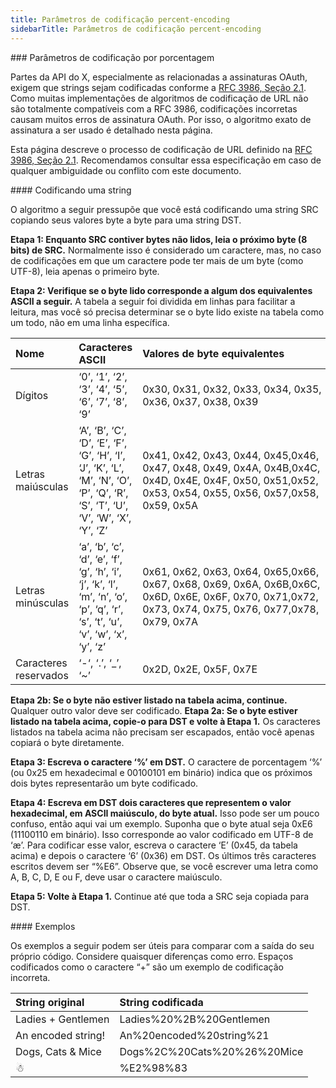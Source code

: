 ```yaml
---
title: Parâmetros de codificação percent-encoding
sidebarTitle: Parâmetros de codificação percent-encoding
---
```




<div id="percent-encoding-parameters">
  ### Parâmetros de codificação por porcentagem
</div>

Partes da API do X, especialmente as relacionadas a assinaturas OAuth, exigem que strings sejam codificadas conforme a [RFC 3986, Seção 2.1](http://tools.ietf.org/html/rfc3986#section-2.1). Como muitas implementações de algoritmos de codificação de URL não são totalmente compatíveis com a RFC 3986, codificações incorretas causam muitos erros de assinatura OAuth. Por isso, o algoritmo exato de assinatura a ser usado é detalhado nesta página.

Esta página descreve o processo de codificação de URL definido na [RFC 3986, Seção 2.1](http://tools.ietf.org/html/rfc3986#section-2.1). Recomendamos consultar essa especificação em caso de qualquer ambiguidade ou conflito com este documento.
 

<div id="encoding-a-string">
  #### Codificando uma string
</div>

O algoritmo a seguir pressupõe que você está codificando uma string SRC copiando seus valores byte a byte para uma string DST.

**Etapa 1: Enquanto SRC contiver bytes não lidos, leia o próximo byte (8 bits) de SRC.** Normalmente isso é considerado um caractere, mas, no caso de codificações em que um caractere pode ter mais de um byte (como UTF-8), leia apenas o primeiro byte.

**Etapa 2: Verifique se o byte lido corresponde a algum dos equivalentes ASCII a seguir.** A tabela a seguir foi dividida em linhas para facilitar a leitura, mas você só precisa determinar se o byte lido existe na tabela como um todo, não em uma linha específica.

| Nome | Caracteres ASCII | Valores de byte equivalentes |
| :--- | :--- | :--- |
| Dígitos | ‘0’, ‘1’, ‘2’, ‘3’, ‘4’, ‘5’, ‘6’, ‘7’, ‘8’, ‘9’ | 0x30, 0x31, 0x32, 0x33, 0x34, 0x35, 0x36, 0x37, 0x38, 0x39 |
| Letras maiúsculas | ‘A’, ‘B’, ‘C’, ‘D’, ‘E’, ‘F’, ‘G’, ‘H’, ‘I’, ‘J’, ‘K’, ‘L’, ‘M’, ‘N’, ‘O’, ‘P’, ‘Q’, ‘R’, ‘S’, ‘T’, ‘U’, ‘V’, ‘W’, ‘X’, ‘Y’, ‘Z’ | 0x41, 0x42, 0x43, 0x44, 0x45,0x46, 0x47, 0x48, 0x49, 0x4A, 0x4B,0x4C, 0x4D, 0x4E, 0x4F, 0x50, 0x51,0x52, 0x53, 0x54, 0x55, 0x56, 0x57,0x58, 0x59, 0x5A |
| Letras minúsculas | ‘a’, ‘b’, ‘c’, ‘d’, ‘e’, ‘f’, ‘g’, ‘h’, ‘i’, ‘j’, ‘k’, ‘l’, ‘m’, ‘n’, ‘o’, ‘p’, ‘q’, ‘r’, ‘s’, ‘t’, ‘u’, ‘v’, ‘w’, ‘x’, ‘y’, ‘z’ | 0x61, 0x62, 0x63, 0x64, 0x65,0x66, 0x67, 0x68, 0x69, 0x6A, 0x6B,0x6C, 0x6D, 0x6E, 0x6F, 0x70, 0x71,0x72, 0x73, 0x74, 0x75, 0x76, 0x77,0x78, 0x79, 0x7A |
| Caracteres reservados | ‘-‘, ‘.’, ‘_’, ‘~’ | 0x2D, 0x2E, 0x5F, 0x7E |

**Etapa 2b: Se o byte não estiver listado na tabela acima, continue.** Qualquer outro valor deve ser codificado. **Etapa 2a: Se o byte estiver listado na tabela acima, copie-o para DST e volte à Etapa 1.** Os caracteres listados na tabela acima não precisam ser escapados, então você apenas copiará o byte diretamente.

**Etapa 3: Escreva o caractere ‘%’ em DST.** O caractere de porcentagem ‘%’ (ou 0x25 em hexadecimal e 00100101 em binário) indica que os próximos dois bytes representarão um byte codificado.

**Etapa 4: Escreva em DST dois caracteres que representem o valor hexadecimal, em ASCII maiúsculo, do byte atual.** Isso pode ser um pouco confuso, então aqui vai um exemplo. Suponha que o byte atual seja 0xE6 (11100110 em binário). Isso corresponde ao valor codificado em UTF-8 de ‘æ’. Para codificar esse valor, escreva o caractere ‘E’ (0x45, da tabela acima) e depois o caractere ‘6’ (0x36) em DST. Os últimos três caracteres escritos devem ser “%E6”. Observe que, se você escrever uma letra como A, B, C, D, E ou F, deve usar o caractere maiúsculo.

**Etapa 5: Volte à Etapa 1.** Continue até que toda a SRC seja copiada para DST.
 

<div id="examples">
  #### Exemplos
</div>

Os exemplos a seguir podem ser úteis para comparar com a saída do seu próprio código. Considere quaisquer diferenças como erro. Espaços codificados como o caractere “+” são um exemplo de codificação incorreta.

| String original | String codificada |
| :--- | :--- |
| Ladies + Gentlemen | Ladies%20%2B%20Gentlemen |
| An encoded string! | An%20encoded%20string%21 |
| Dogs, Cats & Mice | Dogs%2C%20Cats%20%26%20Mice |
| ☃   | %E2%98%83 |